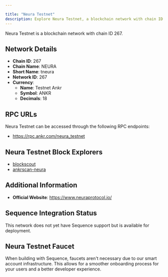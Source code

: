```yaml
---

title: "Neura Testnet"
description: Explore Neura Testnet, a blockchain network with chain ID 267. Learn about its native currency, Testnet Ankr, and how to interact with the network.
---
```




Neura Testnet is a blockchain network with chain ID 267.

## Network Details

- **Chain ID**: 267
- **Chain Name**: NEURA
- **Short Name**: tneura
- **Network ID**: 267
- **Currency**: 
  - **Name**: Testnet Ankr
  - **Symbol**: ANKR
  - **Decimals**: 18

## RPC URLs

Neura Testnet can be accessed through the following RPC endpoints:

- https://rpc.ankr.com/neura_testnet

## Neura Testnet Block Explorers

- [blockscout](https://explorer.neura-testnet.ankr.com)
- [ankrscan-neura](https://testnet.explorer.neuraprotocol.io)

## Additional Information

- **Official Website**: https://www.neuraprotocol.io/

## Sequence Integration Status

This network does not yet have Sequence support but is available for deployment.

## Neura Testnet Faucet

When building with Sequence, faucets aren't necessary due to our smart account infrastructure. This allows for a smoother onboarding process for your users and a better developer experience.
